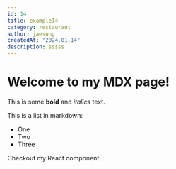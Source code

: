 ```yaml
---
id: 14
title: example14
category: restaurant
author: jaesung
createdAt: "2024.01.14"
description: sssss
---
```

# Welcome to my MDX page!


This is some **bold** and _italics_ text.

This is a list in markdown:

- One
- Two
- Three

Checkout my React component:
